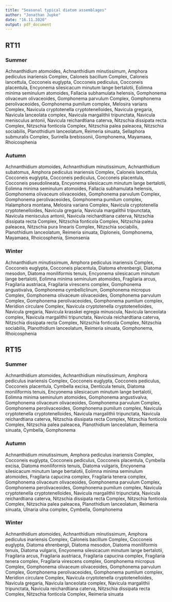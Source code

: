 ```yaml
---
title: "Seasonal typical diatom assemblages"
author: "Jonathan Jupke"
date: "16.11.2020"
output: pdf_document
---
```



## RT11 
### Summer 
Achnanthidium atomoides, Achnanthidium minutissimum, Amphora pediculus inariensis Complex, Caloneis bacillum Complex, Caloneis lancettula, Cocconeis euglypta, Cocconeis pediculus, Cocconeis placentula, Encyonema silesicacum minutum lange bertalotii, Eolimna minima seminulum atomoides, Fallacia subhamulata helensis, Gomphonema olivaceum olivaceoides, Gomphonema parvulum Complex, Gomphonema perolivaceoides, Gomphonema pumilum complex, Melosira varians Complex, Navicula cryptotenella cryptotenelloides, Navicula gregaria, Navicula lanceolata complex, Navicula margalithii tripunctata, Navicula menisculus antonii, Navicula reichardtiana caterva, Nitzschia dissipata recta Complex, Nitzschia fonticola Complex, Nitzschia palea paleacea, Nitzschia sociabilis, Planothidium lanceolatum, Reimeria sinuata, Sellaphora submuralis Complex, Surirella brebissonii, Gomphonema, Mayamaea, Rhoicosphenia

### Autumn 
Achnanthidium atomoides, Achnanthidium minutissimum, Achnanthidium subatomus, Amphora pediculus inariensis Complex, Caloneis lancettula, Cocconeis euglypta, Cocconeis pediculus, Cocconeis placentula, Cocconeis pseudolineata, Encyonema silesicacum minutum lange bertalotii, Eolimna minima seminulum atomoides, Fallacia subhamulata helensis, Gomphonema olivaceum olivaceoides, Gomphonema parvulum Complex, Gomphonema perolivaceoides, Gomphonema pumilum complex, Halamphora montana, Melosira varians Complex, Navicula cryptotenella cryptotenelloides, Navicula gregaria, Navicula margalithii tripunctata, Navicula menisculus antonii, Navicula reichardtiana caterva, Nitzschia dissipata recta Complex, Nitzschia fonticola Complex, Nitzschia palea paleacea, Nitzschia pura linearis Complex, Nitzschia sociabilis, Planothidium lanceolatum, Reimeria sinuata, Diploneis, Gomphonema, Mayamaea, Rhoicosphenia, Simonsenia

### Winter 
Achnanthidium minutissimum, Amphora pediculus inariensis Complex, Cocconeis euglypta, Cocconeis placentula, Diatoma ehrenbergii, Diatoma mesodon, Diatoma moniliformis tenuis, Encyonema silesicacum minutum lange bertalotii, Eolimna minima seminulum atomoides, Fragilaria arcus, Fragilaria austriaca, Fragilaria virescens complex, Gomphonema angustivalva, Gomphonema cymbelliclinum, Gomphonema micropus Complex, Gomphonema olivaceum olivaceoides, Gomphonema parvulum Complex, Gomphonema perolivaceoides, Gomphonema pumilum complex, Meridion circulare Complex, Navicula cryptotenella cryptotenelloides, Navicula gregaria, Navicula krasskei egregia minuscula, Navicula lanceolata complex, Navicula margalithii tripunctata, Navicula reichardtiana caterva, Nitzschia dissipata recta Complex, Nitzschia fonticola Complex, Nitzschia sociabilis, Planothidium lanceolatum, Reimeria sinuata, Gomphonema, Rhoicosphenia

## RT15 
### Summer 
Achnanthidium atomoides, Achnanthidium minutissimum, Amphora pediculus inariensis Complex, Cocconeis euglypta, Cocconeis pediculus, Cocconeis placentula, Cymbella excisa, Denticula tenuis, Diatoma moniliformis tenuis, Encyonema silesicacum minutum lange bertalotii, Eolimna minima seminulum atomoides, Gomphonema angustivalva, Gomphonema olivaceum olivaceoides, Gomphonema parvulum Complex, Gomphonema perolivaceoides, Gomphonema pumilum complex, Navicula cryptotenella cryptotenelloides, Navicula margalithii tripunctata, Navicula reichardtiana caterva, Nitzschia dissipata recta Complex, Nitzschia fonticola Complex, Nitzschia palea paleacea, Planothidium lanceolatum, Reimeria sinuata, Cymbella, Gomphonema

### Autumn 
Achnanthidium minutissimum, Amphora pediculus inariensis Complex, Cocconeis euglypta, Cocconeis pediculus, Cocconeis placentula, Cymbella excisa, Diatoma moniliformis tenuis, Diatoma vulgaris, Encyonema silesicacum minutum lange bertalotii, Eolimna minima seminulum atomoides, Fragilaria capucina complex, Fragilaria tenera complex, Gomphonema olivaceum olivaceoides, Gomphonema parvulum Complex, Gomphonema perolivaceoides, Gomphonema pumilum complex, Navicula cryptotenella cryptotenelloides, Navicula margalithii tripunctata, Navicula reichardtiana caterva, Nitzschia dissipata recta Complex, Nitzschia fonticola Complex, Nitzschia palea paleacea, Planothidium lanceolatum, Reimeria sinuata, Ulnaria ulna complex, Cymbella, Gomphonema

### Winter 
Achnanthidium atomoides, Achnanthidium minutissimum, Amphora pediculus inariensis Complex, Caloneis bacillum Complex, Cocconeis euglypta, Diatoma ehrenbergii, Diatoma mesodon, Diatoma moniliformis tenuis, Diatoma vulgaris, Encyonema silesicacum minutum lange bertalotii, Fragilaria arcus, Fragilaria austriaca, Fragilaria capucina complex, Fragilaria tenera complex, Fragilaria virescens complex, Gomphonema micropus Complex, Gomphonema olivaceum olivaceoides, Gomphonema parvulum Complex, Gomphonema perolivaceoides, Gomphonema pumilum complex, Meridion circulare Complex, Navicula cryptotenella cryptotenelloides, Navicula gregaria, Navicula lanceolata complex, Navicula margalithii tripunctata, Navicula reichardtiana caterva, Nitzschia dissipata recta Complex, Nitzschia fonticola Complex, Reimeria sinuata
